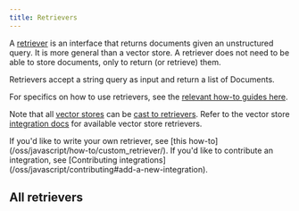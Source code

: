 ```yaml
---
title: Retrievers
---
```


A [retriever](/oss/javascript/langchain/retrieval) is an interface that returns documents given an unstructured query.
It is more general than a vector store.
A retriever does not need to be able to store documents, only to return (or retrieve) them.

Retrievers accept a string query as input and return a list of Documents.

For specifics on how to use retrievers, see the [relevant how-to guides here](/oss/javascript/langchain/retrieval).

Note that all [vector stores](/oss/javascript/integrations/vectorstores) can be [cast to retrievers](/oss/javascript/langchain/retrieval).
Refer to the vector store [integration docs](/oss/javascript/integrations/vectorstores/) for available vector store retrievers.

<Info>
If you'd like to write your own retriever, see [this how-to](/oss/javascript/how-to/custom_retriever/). If you'd like to contribute an integration, see [Contributing integrations](/oss/javascript/contributing#add-a-new-integration).
</Info>

## All retrievers

<Columns cols={3}>
  <Card
    title="ArxivRetriever"
    icon="link"
    href="/oss/javascript/integrations/retrievers/arxiv-retriever"
    arrow="true"
    cta="View guide"
  />
  <Card
    title="Azion EdgeSQL"
    icon="link"
    href="/oss/javascript/integrations/retrievers/azion-edgesql"
    arrow="true"
    cta="View guide"
  />
  <Card
    title="Knowledge Bases for Amazon Bedrock"
    icon="link"
    href="/oss/javascript/integrations/retrievers/bedrock-knowledge-bases"
    arrow="true"
    cta="View guide"
  />
  <Card
    title="BM25"
    icon="link"
    href="/oss/javascript/integrations/retrievers/bm25"
    arrow="true"
    cta="View guide"
  />
  <Card
    title="Chaindesk Retriever"
    icon="link"
    href="/oss/javascript/integrations/retrievers/chaindesk-retriever"
    arrow="true"
    cta="View guide"
  />
  <Card
    title="Dria Retriever"
    icon="link"
    href="/oss/javascript/integrations/retrievers/dria"
    arrow="true"
    cta="View guide"
  />
  <Card
    title="Exa"
    icon="link"
    href="/oss/javascript/integrations/retrievers/exa"
    arrow="true"
    cta="View guide"
  />
  <Card
    title="HyDE Retriever"
    icon="link"
    href="/oss/javascript/integrations/retrievers/hyde"
    arrow="true"
    cta="View guide"
  />
  <Card
    title="Amazon Kendra Retriever"
    icon="link"
    href="/oss/javascript/integrations/retrievers/kendra-retriever"
    arrow="true"
    cta="View guide"
  />
  <Card
    title="Metal Retriever"
    icon="link"
    href="/oss/javascript/integrations/retrievers/metal-retriever"
    arrow="true"
    cta="View guide"
    />
  <Card
    title="Self-querying retrievers"
    icon="link"
    href="/oss/javascript/integrations/retrievers/self_query"
    arrow="true"
    cta="View guide"
    />
  <Card
    title="Supabase Hybrid Search"
    icon="link"
    href="/oss/javascript/integrations/retrievers/supabase-hybrid"
    arrow="true"
    cta="View guide"
    />
  <Card
    title="Tavily Search API"
    icon="link"
    href="/oss/javascript/integrations/retrievers/tavily"
    arrow="true"
    cta="View guide"
    />
  <Card
    title="Time-Weighted Retriever"
    icon="link"
    href="/oss/javascript/integrations/retrievers/time-weighted-retriever"
    arrow="true"
    cta="View guide"
    />
  <Card
    title="Vespa Retriever"
    icon="link"
    href="/oss/javascript/integrations/retrievers/vespa-retriever"
    arrow="true"
    cta="View guide"
    />
  <Card
    title="Zep Cloud Retriever"
    icon="link"
    href="/oss/javascript/integrations/retrievers/zep-cloud-retriever"
    arrow="true"
    cta="View guide"
    />
  <Card
    title="Zep Open Source Retriever"
    icon="link"
    href="/oss/javascript/integrations/retrievers/zep-retriever"
    arrow="true"
    cta="View guide"
  />
</Columns>

